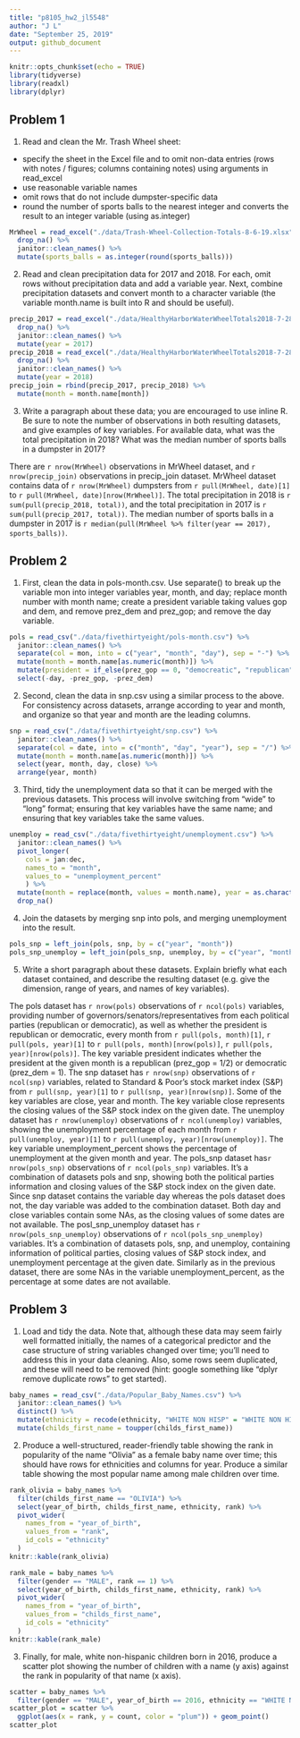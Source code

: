 ```yaml
---
title: "p8105_hw2_jl5548"
author: "J L"
date: "September 25, 2019"
output: github_document
---
```


```r
knitr::opts_chunk$set(echo = TRUE)
library(tidyverse)
library(readxl)
library(dplyr)
```


## Problem 1

1. Read and clean the Mr. Trash Wheel sheet:
* specify the sheet in the Excel file and to omit non-data entries (rows with notes / figures; columns containing notes) using arguments in read_excel
* use reasonable variable names
* omit rows that do not include dumpster-specific data
* round the number of sports balls to the nearest integer and converts the result to an integer variable (using as.integer)

```r
MrWheel = read_excel("./data/Trash-Wheel-Collection-Totals-8-6-19.xlsx", sheet = "Mr. Trash Wheel", range = "A2:N408") %>% 
  drop_na() %>% 
  janitor::clean_names() %>% 
  mutate(sports_balls = as.integer(round(sports_balls)))
```

2. Read and clean precipitation data for 2017 and 2018. For each, omit rows without precipitation data and add a variable year. Next, combine precipitation datasets and convert month to a character variable (the variable month.name is built into R and should be useful).

```r
precip_2017 = read_excel("./data/HealthyHarborWaterWheelTotals2018-7-28.xlsx", sheet = "2017 Precipitation", range = "A2:B14") %>% 
  drop_na() %>% 
  janitor::clean_names() %>% 
  mutate(year = 2017) 
precip_2018 = read_excel("./data/HealthyHarborWaterWheelTotals2018-7-28.xlsx", sheet = "2018 Precipitation", range = "A2:B14") %>% 
  drop_na() %>% 
  janitor::clean_names() %>% 
  mutate(year = 2018) 
precip_join = rbind(precip_2017, precip_2018) %>% 
  mutate(month = month.name[month])
```

3. Write a paragraph about these data; you are encouraged to use inline R. Be sure to note the number of observations in both resulting datasets, and give examples of key variables. For available data, what was the total precipitation in 2018? What was the median number of sports balls in a dumpster in 2017?

  There are `r nrow(MrWheel)` observations in MrWheel dataset, and `r nrow(precip_join)` observations in precip_join dataset. MrWheel dataset contains data of `r nrow(MrWheel)` dumpsters from `r pull(MrWheel, date)[1]` to `r pull(MrWheel, date)[nrow(MrWheel)]`. The total precipitation in 2018 is `r sum(pull(precip_2018, total))`, and the total precipitation in 2017 is `r sum(pull(precip_2017, total))`. The median number of sports balls in a dumpster in 2017 is `r median(pull(MrWheel %>% filter(year == 2017), sports_balls))`.


## Problem 2

1. First, clean the data in pols-month.csv. Use separate() to break up the variable mon into integer variables year, month, and day; replace month number with month name; create a president variable taking values gop and dem, and remove prez_dem and prez_gop; and remove the day variable.

```r
pols = read_csv("./data/fivethirtyeight/pols-month.csv") %>% 
  janitor::clean_names() %>%
  separate(col = mon, into = c("year", "month", "day"), sep = "-") %>% 
  mutate(month = month.name[as.numeric(month)]) %>% 
  mutate(president = if_else(prez_gop == 0, "democreatic", "republican")) %>% 
  select(-day, -prez_gop, -prez_dem)
```

2. Second, clean the data in snp.csv using a similar process to the above. For consistency across datasets, arrange according to year and month, and organize so that year and month are the leading columns.

```r
snp = read_csv("./data/fivethirtyeight/snp.csv") %>% 
  janitor::clean_names() %>%
  separate(col = date, into = c("month", "day", "year"), sep = "/") %>% 
  mutate(month = month.name[as.numeric(month)]) %>% 
  select(year, month, day, close) %>% 
  arrange(year, month)
```

3. Third, tidy the unemployment data so that it can be merged with the previous datasets. This process will involve switching from “wide” to “long” format; ensuring that key variables have the same name; and ensuring that key variables take the same values.

```r
unemploy = read_csv("./data/fivethirtyeight/unemployment.csv") %>% 
  janitor::clean_names() %>%
  pivot_longer(
    cols = jan:dec,
    names_to = "month",
    values_to = "unemployment_percent"
    ) %>% 
  mutate(month = replace(month, values = month.name), year = as.character(year)) %>% 
  drop_na()
```

4. Join the datasets by merging snp into pols, and merging unemployment into the result.

```r
pols_snp = left_join(pols, snp, by = c("year", "month"))
pols_snp_unemploy = left_join(pols_snp, unemploy, by = c("year", "month"))
```

5. Write a short paragraph about these datasets. Explain briefly what each dataset contained, and describe the resulting dataset (e.g. give the dimension, range of years, and names of key variables).
  
  The pols dataset has `r nrow(pols)` observations of `r ncol(pols)` variables, providing number of governors/senators/representatives from each political parties (republican or democratic), as well as whether the president is republican or democratic, every month from `r pull(pols, month)[1]`, `r pull(pols, year)[1]` to `r pull(pols, month)[nrow(pols)]`, `r pull(pols, year)[nrow(pols)]`. The key variable president indicates whether the president at the given month is a republican (prez_gop = 1/2) or democratic (prez_dem = 1). The snp dataset has `r nrow(snp)` observations of `r ncol(snp)` variables, related to Standard & Poor's stock market index (S&P) from `r pull(snp, year)[1]` to `r pull(snp, year)[nrow(snp)]`. Some of the key variables are close, year and month. The key variable close represents the closing values of the S&P stock index on the given date. The unemploy dataset has `r nrow(unemploy)` observations of `r ncol(unemploy)` variables, showing the unemployment percentage of each month from `r pull(unemploy, year)[1]` to `r pull(unemploy, year)[nrow(unemploy)]`. The key variable unemployment_percent shows the percentage of unemployment at the given month and year. The pols_snp dataset has`r nrow(pols_snp)` observations of `r ncol(pols_snp)` variables. It's a combination of datasets pols and snp, showing both the political parties information and closing values of the S&P stock index on the given date. Since snp dataset contains the variable day whereas the pols dataset does not, the day variable was added to the combination dataset. Both day and close variables contain some NAs, as the closing values of some dates are not available. The posl_snp_unemploy dataset has `r nrow(pols_snp_unemploy)` observations of `r ncol(pols_snp_unemploy)` variables. It's a combination of datasets pols, snp, and unemploy, containing information of political parties, closing values of S&P stock index, and unemployment percentage at the given date. Similarly as in the previous dataset, there are some NAs in the variable unemployment_percent, as the percentage at some dates are not available.


## Problem 3
1. Load and tidy the data. Note that, although these data may seem fairly well formatted initially, the names of a categorical predictor and the case structure of string variables changed over time; you’ll need to address this in your data cleaning. Also, some rows seem duplicated, and these will need to be removed (hint: google something like “dplyr remove duplicate rows” to get started).

```r
baby_names = read_csv("./data/Popular_Baby_Names.csv") %>% 
  janitor::clean_names() %>% 
  distinct() %>% 
  mutate(ethnicity = recode(ethnicity, "WHITE NON HISP" = "WHITE NON HISPANIC", "BLACK NON HISP" = "BLACK NON HISPANIC", "ASIAN AND PACI" = "ASIAN AND PACIFIC ISLANDER")) %>% 
  mutate(childs_first_name = toupper(childs_first_name)) 
```

2. Produce a well-structured, reader-friendly table showing the rank in popularity of the name “Olivia” as a female baby name over time; this should have rows for ethnicities and columns for year. Produce a similar table showing the most popular name among male children over time.

```r
rank_olivia = baby_names %>% 
  filter(childs_first_name == "OLIVIA") %>% 
  select(year_of_birth, childs_first_name, ethnicity, rank) %>% 
  pivot_wider(
    names_from = "year_of_birth",
    values_from = "rank", 
    id_cols = "ethnicity"
  )
knitr::kable(rank_olivia)

rank_male = baby_names %>% 
  filter(gender == "MALE", rank == 1) %>% 
  select(year_of_birth, childs_first_name, ethnicity, rank) %>% 
  pivot_wider(
    names_from = "year_of_birth",
    values_from = "childs_first_name", 
    id_cols = "ethnicity"
  )
knitr::kable(rank_male)
```

3. Finally, for male, white non-hispanic children born in 2016, produce a scatter plot showing the number of children with a name (y axis) against the rank in popularity of that name (x axis).

```r
scatter = baby_names %>% 
  filter(gender == "MALE", year_of_birth == 2016, ethnicity == "WHITE NON HISPANIC")
scatter_plot = scatter %>% 
  ggplot(aes(x = rank, y = count, color = "plum")) + geom_point()
scatter_plot
```
